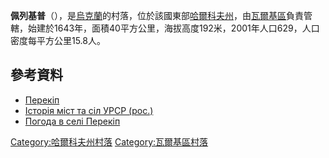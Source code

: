 {{coord|49|52|48|N|35|29|57|E|scale:100000_region:UA|display=title}}

'''佩列基普'''（{{lang-uk|Перекіп}}），是[[烏克蘭|烏克蘭]]的村落，位於該國東部[[哈爾科夫州|哈爾科夫州]]，由[[瓦爾基區|瓦爾基區]]負責管轄，始建於1643年，面積40平方公里，海拔高度192米，2001年人口629，人口密度每平方公里15.8人。

==參考資料==
*[http://w1.c1.rada.gov.ua/pls/z7502/A005?rdat1=03.09.2011&rf7571=32593 Перекіп]{{dead link|date=2017年11月 |bot=InternetArchiveBot |fix-attempted=yes }}
* [https://web.archive.org/web/20100622005738/http://www.igsu.org.ua/Harkovskja.obl/Valkovskij.rajon/Perekop.html Історія міст та сіл УРСР (рос.)]
* [http://weather.in.ua/ua/har'kovskaja/19850 Погода в селі Перекіп] {{Wayback|url=http://weather.in.ua/ua/har'kovskaja/19850 |date=20200928093656 }}

{{DEFAULTSORT:Перекіп}}
[[Category:哈爾科夫州村落|Category:哈爾科夫州村落]]
[[Category:瓦爾基區村落|Category:瓦爾基區村落]]


{{Kharkiv-geo-stub}}